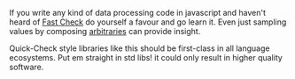 
If you write any kind of data processing code in javascript and haven't 
heard of [Fast Check][fc] do yourself a favour and go learn it. Even just 
sampling values by composing [arbitraries][arb] can provide insight.

Quick-Check style libraries like this should be first-class in 
all language ecosystems. Put em straight in std libs! it could only
result in higher quality software.

[fc]: https://github.com/dubzzz/fast-check
[arb]: https://github.com/dubzzz/fast-check/blob/main/packages/fast-check/documentation/Arbitraries.md
